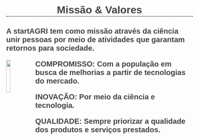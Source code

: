 <html> 
<head>
<link href="https://fonts.googleapis.com/css2?family=Noto+Sans+JP:wght@300&display=swap" rel="stylesheet">
<style type = "text/css"> 
body {background-image:url('start.jpg');}

h1 {
  text-align: center;
  font-family: 'Noto Sans JP', sans-serif;
  font-size: 25px
  font-weight: normal;
  color: #454140;
  border-bottom: 2px dotted #454140;
  margin-top: 30px;
}

h2 {
  color: #454140;
  font-family: 'Noto Sans JP', sans-serif;
  font-size: 20px;
}


</style>
</head>
<body>



<title> Início </title>


<h1><center><strong>Missão & Valores</strong></center></h1>

<h2>A startAGRI tem como missão através da ciência unir pessoas por meio de atividades que garantam retornos para sociedade. 

<img src="logo1.png" align= "left" style="width:15%"> 
<strong>COMPROMISSO: </strong>
Com a população em busca de melhorias a partir de tecnologias do mercado.

<strong>INOVAÇÃO: </strong>
Por meio da ciência e tecnologia.

<strong>QUALIDADE: </strong>
Sempre priorizar a qualidade dos produtos e serviços prestados. </h2>

</body>
</html>